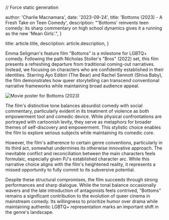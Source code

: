 
// Force static generation

  author: 'Charlie Macnamara',
  date: '2023-09-24',
  title: 'Bottoms (2023) - A Fresh Take on Teen Comedy',
  description: "'Bottoms' reinvents teen comedy: its sharp commentary on high school dynamics gives it a running as the new 'Mean Girls'.",
}

  title: article.title,
  description: article.description,
}


Emma Seligman's feature film "Bottoms" is a milestone for LGBTQ+ comedy. Following the path Nicholas Stoller's "Bros" (2022) set, this film presents a refreshing departure from traditional coming-out narratives. Instead, we focusing on characters who are confidently established in their identities. Starring Ayo Edibiri (The Bear) and Rachel Sennott (Shiva Baby), the film demonstrates how queer storytelling can transcend conventional narrative frameworks while maintaining broad audience appeal.

<Image src={designSystem} alt="Movie poster for Bottoms (2023)" />

The film's distinctive tone balances absurdist comedy with social commentary, particularly evident in its treatment of violence as both empowerment tool and comedic device. While physical confrontations are portrayed with cartoonish levity, they serve as metaphors for broader themes of self-discovery and empowerment. This stylistic choice enables the film to explore serious subjects while maintaining its comedic core.

However, the film's adherence to certain genre conventions, particularly in its third act, somewhat undermines its otherwise innovative approach. The inevitable conflict and reconciliation between the main characters feels formulaic, especially given PJ's established character arc. While this narrative choice aligns with the film's heightened reality, it represents a missed opportunity to fully commit to its subversive potential.

Despite these structural compromises, the film succeeds through strong performances and sharp dialogue. While the tonal balance occasionally wavers and the late introduction of antagonists feels contrived, "Bottoms" remains a significant contribution to the evolution of queer cinema in mainstream comedy. Its willingness to prioritize humor over drama while maintaining authentic LGBTQ+ representation marks an important shift in the genre's landscape.
